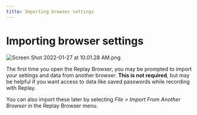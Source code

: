 ```yaml
---
title: Importing browser settings
---
```

# Importing browser settings

![Screen Shot 2022-01-27 at 10.01.28 AM.png](/media/getting-started/bug-reports/installing-the-replay-browser/importing-browser-settings/Screen_Shot_2022-01-27_at_10.01.28_AM.png)

The first time you open the Replay Browser, you may be prompted to import your settings and data from another browser. **This is not required**, but may be helpful if you want access to data like saved passwords while recording with Replay.

You can also import these later by selecting *File > Import From Another Browser* in the Replay Browser menu.